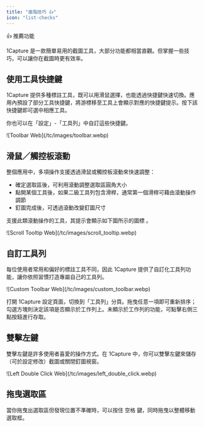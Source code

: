 ```yaml
---
title: "進階技巧 👍"
icon: "list-checks"
---
```

  
<Tip>
👍 推薦功能
</Tip>
  
1Capture 是一款簡單易用的截圖工具，大部分功能都相當直觀。但掌握一些技巧，可以讓你在截圖時更有效率。
  
## 使用工具快捷鍵
  
1Capture 提供多種標註工具，既可以用滑鼠選擇，也能透過快捷鍵快速切換。應用內預設了部分工具快捷鍵，將游標移至工具上會顯示對應的快捷鍵提示。按下該快捷鍵即可選中相應工具。
  
你也可以在「設定」-「工具列」中自訂這些快捷鍵。
  
<Frame caption="工具快捷鍵">
  ![Toolbar Web](/tc/images/toolbar.webp)
</Frame>
  
## 滑鼠／觸控板滾動
  
整個應用中，多項操作支援透過滑鼠或觸控板滾動來快速調整：
  
- 確定選取區後，可利用滾動調整選取區圓角大小
- 點開某個工具後，如果二級工具列包含滑桿，通常第一個滑桿可藉由滾動操作調節
- 釘圖完成後，可透過滾動改變釘圖尺寸
  
支援此類滾動操作的工具，其提示會顯示如下圖所示的圖標 。
  
<Frame>
 ![Scroll Tooltip Web](/tc/images/scroll_tooltip.webp)
</Frame>
  
## 自訂工具列
  
每位使用者常用和偏好的標註工具不同，因此 1Capture 提供了自訂化工具列功能，讓你依照習慣打造專屬自己的工具列。
  
<Frame>
 ![Custom Toolbar Web](/tc/images/custom_toolbar.webp)
</Frame>
  
打開 1Capture 設定頁面，切換到「工具列」分頁。拖曳任意一項即可重新排序；勾選方塊則決定該項是否顯示於工作列上。未顯示於工作列的功能，可點擊右側三點按鈕進行存取。
  
## 雙擊左鍵
  
雙擊左鍵是許多使用者喜愛的操作方式。在 1Capture 中，你可以雙擊左鍵來儲存（可於設定修改）截圖或關閉釘圖視窗。
  
<Frame>
![Left Double Click Web](/tc/images/left_double_click.webp)
  
</Frame>
  
## 拖曳選取區
  
當你拖曳出選取區但發現位置不準確時，可以按住 <kbd>空格</kbd> 鍵，同時拖曳以整體移動選取框。